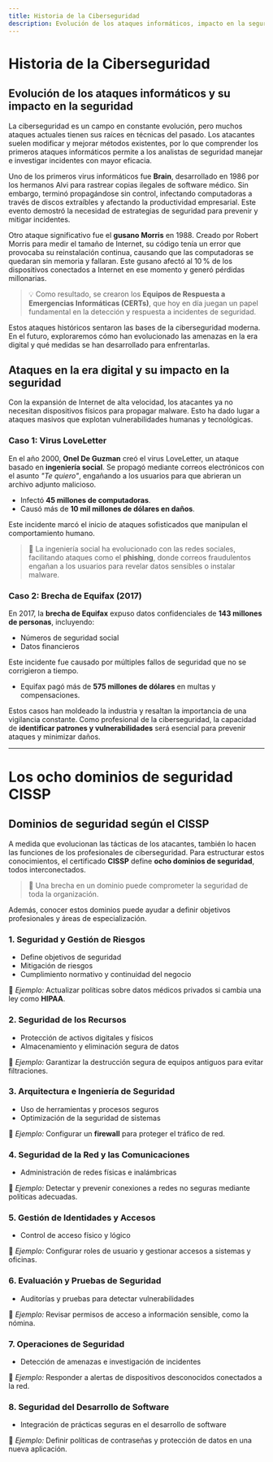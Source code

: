 ```yaml
---
title: Historia de la Ciberseguridad
description: Evolución de los ataques informáticos, impacto en la seguridad digital y los ocho dominios del CISSP.
---
```


# Historia de la Ciberseguridad

## Evolución de los ataques informáticos y su impacto en la seguridad

La ciberseguridad es un campo en constante evolución, pero muchos ataques actuales tienen sus raíces en técnicas del pasado. Los atacantes suelen modificar y mejorar métodos existentes, por lo que comprender los primeros ataques informáticos permite a los analistas de seguridad manejar e investigar incidentes con mayor eficacia.

Uno de los primeros virus informáticos fue **Brain**, desarrollado en 1986 por los hermanos Alvi para rastrear copias ilegales de software médico. Sin embargo, terminó propagándose sin control, infectando computadoras a través de discos extraíbles y afectando la productividad empresarial. Este evento demostró la necesidad de estrategias de seguridad para prevenir y mitigar incidentes.

Otro ataque significativo fue el **gusano Morris** en 1988. Creado por Robert Morris para medir el tamaño de Internet, su código tenía un error que provocaba su reinstalación continua, causando que las computadoras se quedaran sin memoria y fallaran. Este gusano afectó al 10 % de los dispositivos conectados a Internet en ese momento y generó pérdidas millonarias.

> 💡 Como resultado, se crearon los **Equipos de Respuesta a Emergencias Informáticas (CERTs)**, que hoy en día juegan un papel fundamental en la detección y respuesta a incidentes de seguridad.

Estos ataques históricos sentaron las bases de la ciberseguridad moderna. En el futuro, exploraremos cómo han evolucionado las amenazas en la era digital y qué medidas se han desarrollado para enfrentarlas.

## Ataques en la era digital y su impacto en la seguridad

Con la expansión de Internet de alta velocidad, los atacantes ya no necesitan dispositivos físicos para propagar malware. Esto ha dado lugar a ataques masivos que explotan vulnerabilidades humanas y tecnológicas.

### Caso 1: Virus LoveLetter

En el año 2000, **Onel De Guzman** creó el virus LoveLetter, un ataque basado en **ingeniería social**. Se propagó mediante correos electrónicos con el asunto _"Te quiero"_, engañando a los usuarios para que abrieran un archivo adjunto malicioso.

- Infectó **45 millones de computadoras**.
- Causó más de **10 mil millones de dólares en daños**.

Este incidente marcó el inicio de ataques sofisticados que manipulan el comportamiento humano.

> 🧠 La ingeniería social ha evolucionado con las redes sociales, facilitando ataques como el **phishing**, donde correos fraudulentos engañan a los usuarios para revelar datos sensibles o instalar malware.

### Caso 2: Brecha de Equifax (2017)

En 2017, la **brecha de Equifax** expuso datos confidenciales de **143 millones de personas**, incluyendo:

- Números de seguridad social
- Datos financieros

Este incidente fue causado por múltiples fallos de seguridad que no se corrigieron a tiempo.

- Equifax pagó más de **575 millones de dólares** en multas y compensaciones.

Estos casos han moldeado la industria y resaltan la importancia de una vigilancia constante. Como profesional de la ciberseguridad, la capacidad de **identificar patrones y vulnerabilidades** será esencial para prevenir ataques y minimizar daños.

---

# Los ocho dominios de seguridad CISSP

## Dominios de seguridad según el CISSP

A medida que evolucionan las tácticas de los atacantes, también lo hacen las funciones de los profesionales de ciberseguridad. Para estructurar estos conocimientos, el certificado **CISSP** define **ocho dominios de seguridad**, todos interconectados.

> 📘 Una brecha en un dominio puede comprometer la seguridad de toda la organización.

Además, conocer estos dominios puede ayudar a definir objetivos profesionales y áreas de especialización.

### 1. Seguridad y Gestión de Riesgos

- Define objetivos de seguridad
- Mitigación de riesgos
- Cumplimiento normativo y continuidad del negocio

📌 *Ejemplo:* Actualizar políticas sobre datos médicos privados si cambia una ley como **HIPAA**.

### 2. Seguridad de los Recursos

- Protección de activos digitales y físicos
- Almacenamiento y eliminación segura de datos

📌 *Ejemplo:* Garantizar la destrucción segura de equipos antiguos para evitar filtraciones.

### 3. Arquitectura e Ingeniería de Seguridad

- Uso de herramientas y procesos seguros
- Optimización de la seguridad de sistemas

📌 *Ejemplo:* Configurar un **firewall** para proteger el tráfico de red.

### 4. Seguridad de la Red y las Comunicaciones

- Administración de redes físicas e inalámbricas

📌 *Ejemplo:* Detectar y prevenir conexiones a redes no seguras mediante políticas adecuadas.

### 5. Gestión de Identidades y Accesos

- Control de acceso físico y lógico

📌 *Ejemplo:* Configurar roles de usuario y gestionar accesos a sistemas y oficinas.

### 6. Evaluación y Pruebas de Seguridad

- Auditorías y pruebas para detectar vulnerabilidades

📌 *Ejemplo:* Revisar permisos de acceso a información sensible, como la nómina.

### 7. Operaciones de Seguridad

- Detección de amenazas e investigación de incidentes

📌 *Ejemplo:* Responder a alertas de dispositivos desconocidos conectados a la red.

### 8. Seguridad del Desarrollo de Software

- Integración de prácticas seguras en el desarrollo de software

📌 *Ejemplo:* Definir políticas de contraseñas y protección de datos en una nueva aplicación.

